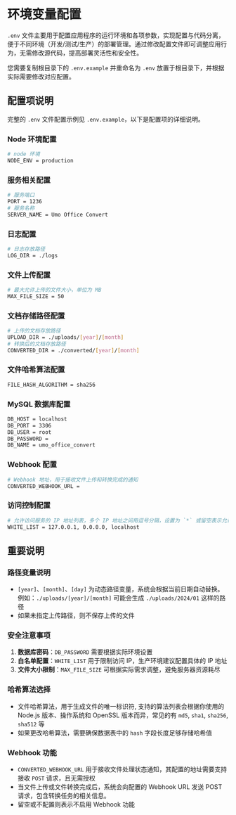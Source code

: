 # 环境变量配置

`.env` 文件主要用于配置应用程序的运行环境和各项参数，实现配置与代码分离，便于不同环境（开发/测试/生产）的部署管理。通过修改配置文件即可调整应用行为，无需修改源代码，提高部署灵活性和安全性。

您需要复制根目录下的 `.env.example` 并重命名为 `.env` 放置于根目录下，并根据实际需要修改对应配置。

## 配置项说明

完整的 `.env` 文件配置示例见 `.env.example`，以下是配置项的详细说明。

### Node 环境配置
```bash
# node 环境
NODE_ENV = production
```

### 服务相关配置
```bash
# 服务端口
PORT = 1236
# 服务名称
SERVER_NAME = Umo Office Convert
```

### 日志配置
```bash
# 日志存放路径
LOG_DIR = ./logs
```

### 文件上传配置
```bash
# 最大允许上传的文件大小，单位为 MB
MAX_FILE_SIZE = 50
```

### 文档存储路径配置
```bash
# 上传的文档存放路径
UPLOAD_DIR = ./uploads/[year]/[month]
# 转换后的文档存放路径
CONVERTED_DIR = ./converted/[year]/[month]
```

### 文件哈希算法配置
```bash
FILE_HASH_ALGORITHM = sha256
```

### MySQL 数据库配置
```bash
DB_HOST = localhost
DB_PORT = 3306
DB_USER = root
DB_PASSWORD =
DB_NAME = umo_office_convert
```

### Webhook 配置
```bash
# Webhook 地址，用于接收文件上传和转换完成的通知
CONVERTED_WEBHOOK_URL =
```

### 访问控制配置
```bash
# 允许访问服务的 IP 地址列表，多个 IP 地址之间用逗号分隔，设置为 `*` 或留空表示允许所有来源
WHITE_LIST = 127.0.0.1, 0.0.0.0, localhost
```

## 重要说明

### 路径变量说明
- `[year]`、`[month]`、`[day]` 为动态路径变量，系统会根据当前日期自动替换。例如：`./uploads/[year]/[month]` 可能会生成 `./uploads/2024/01` 这样的路径
- 如果未指定上传路径，则不保存上传的文件

### 安全注意事项
1. **数据库密码**：`DB_PASSWORD` 需要根据实际环境设置
2. **白名单配置**：`WHITE_LIST` 用于限制访问 IP，生产环境建议配置具体的 IP 地址
3. **文件大小限制**：`MAX_FILE_SIZE` 可根据实际需求调整，避免服务器资源耗尽

### 哈希算法选择
- 文件哈希算法，用于生成文件的唯一标识符, 支持的算法列表会根据你使用的 Node.js 版本、操作系统和 OpenSSL 版本而异，常见的有 `md5`, `sha1`, `sha256`, `sha512` 等
- 如果更改哈希算法，需要确保数据表中的 `hash` 字段长度足够存储哈希值

### Webhook 功能
- `CONVERTED_WEBHOOK_URL` 用于接收文件处理状态通知，其配置的地址需要支持接收 `POST` 请求，且无需授权
- 当文件上传或文件转换完成后，系统会向配置的 Webhook URL 发送 POST 请求，包含转换任务的相关信息。
- 留空或不配置则表示不启用 Webhook 功能
